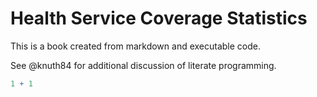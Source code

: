 # Health Service Coverage Statistics {.unnumbered}

This is a book created from markdown and executable code.

See @knuth84 for additional discussion of literate programming.

```r
1 + 1
```
